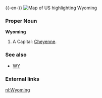{{wikipedia}}
{{-en-}}
[[Image:Map of USA highlighting Wyoming.png|thumb|right|Map of US highlighting Wyoming]]

===Proper Noun===
'''Wyoming'''
#A {{USstate}}  Capital: [[Cheyenne]].
===See also===
*[[WY]]
===External links===
{{pedialite}}

[[nl:Wyoming]]